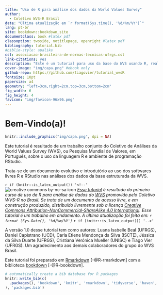 ```yaml
--- 
title: "Uso de R para análise dos dados da World Values Survey"
author:
  - Coletivo WVS-R Brasil
date: "Última atualização em `r format(Sys.time(), '%d/%m/%Y')`"
lang: pt-br
site: bookdown::bookdown_site
documentclass: book #latex pdf
classoption: twoside, notitlepage, openright #latex pdf
bibliography: tutorial.bib
#biblio-style: apalike
csl: associacao-brasileira-de-normas-tecnicas-ufrgs.csl
link-citations: yes
description: "Este é um tutorial para uso da base do WVS usando R, realizado pelo Coletivo WVSR Brasil. O livro foi escrito usando a biblioteca bookdown."
cover-image: "img/capa.png" #ebook only
github-repo: https://github.com/tiagovier/tutorial_wvsR
fontsize: 10pt
papersize: a4
geometry: "left=3cm,right=2cm,top=3cm,bottom=2cm"
fig_width: 6 
fig_height: 4
favicon: "img/favicon-96x96.png"
---
```


# Bem-Vindo(a)! {-}

```r
knitr::include_graphics("img/capa.png", dpi = NA)
```

Este tutorial é resultado de um trabalho conjunto do Coletivo de Análises da World Values Survey (WVS), ou Pesquisa Mundial de Valores, em Português, sobre o uso da linguagem R e ambiente de programação RStudio.

Trata-se de um documento evolutivo e introdutório ao uso dos softwares livres R e RStudio nas análises dos dados da base estruturada da WVS.

`r if (knitr::is_latex_output()) '<!--'`
![creative commons by-nc-sa icon](img/cc-by-nc-sa-88x31.png) *[Esse tutorial](https://tiagovier.github.io/tutorial_wvsR/) é resultado do primeiro curso de uso de R para análise de dados do [WVS](http://www.worldvaluessurvey.org/) promovido pelo Coletivo WVS-R no Brasil. Se trata de um documento de acesso livre, e em construção produzido, distribuído livremente sob a licença [Creative Commons Attribution-NonCommercial-ShareAlike 4.0 International](http://creativecommons.org/licenses/by-nc-sa/4.0/). Esse tutorial é um trabalho em andamento. A última atualização foi feita em: `r format (Sys.Date(), '%d/%m/%Y')`*
`r if (knitr::is_latex_output()) '-->'`

A versão 1.0 desse tutorial tem como autores: Luana Isabelle Beal (UFRGS), Daniel Capistrano (UCD), Carla Etiene Mendonça da Silva (ISCTE), Jéssica da Silva Duarte (UFRGS), Cristiana Verônica Mueller (UNISC) e Tiago Vier (UFRGS). Um agradecimento aos demais colaboradores do grupo do WVS Brasil.

Este tutorial foi preparado em [Rmarkdown](https://rmarkdown.rstudio.com/) [-@R-rmarkdown] com a biblioteca [bookdown](https://bookdown.org/) [-@R-bookdown].

```r
# automatically create a bib database for R packages
knitr::write_bib(c(
  .packages(), 'bookdown', 'knitr', 'rmarkdown', 'tidyverse', 'haven', 'ggplot2', 'codebook', 'tinytex'
), 'packages.bib')
```
